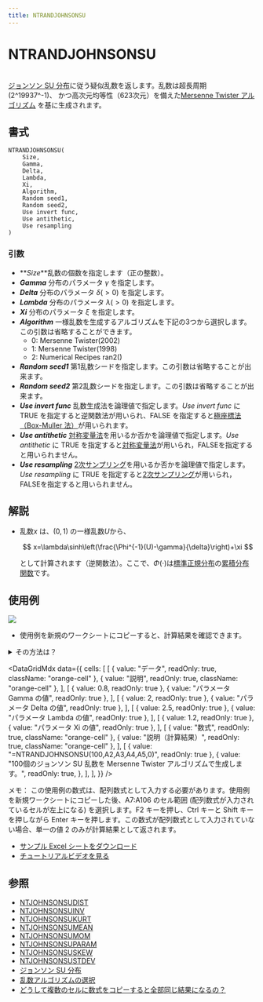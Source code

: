 ```yaml
---
title: NTRANDJOHNSONSU
---
```



# NTRANDJOHNSONSU

[\
ジョンソン SU 分布](https://www.ntrand.com/jp/johnson-su-distribution/)に従う疑似乱数を返します。乱数は超長周期 (2^19937^-1)、 かつ高次元均等性（623次元）を備えた[Mersenne Twister アルゴリズム](https://www.ntrand.com/jp/glossary/#local_Mersenne_Twister) を基に生成されます。

## 書式

```excel
NTRANDJOHNSONSU(
    Size,
    Gamma,
    Delta,
    Lambda,
    Xi,
    Algorithm,
    Random seed1,
    Random seed2,
    Use invert func,
    Use antithetic,
    Use resampling
)
```

### 引数

- **_Size_**乱数の個数を指定します（正の整数）。
- **_Gamma_** 分布のパラメータ $\gamma$ を指定します。
- **_Delta_** 分布のパラメータ $\delta(>0)$ を指定します。
- **_Lambda_** 分布のパラメータ $\lambda(>0)$ を指定します。
- **_Xi_** 分布のパラメータ $\xi$ を指定します。
- **_Algorithm_** 一様乱数を生成するアルゴリズムを下記の3つから選択します。この引数は省略することができます。
  - 0: Mersenne Twister(2002)
  - 1: Mersenne Twister(1998)
  - 2: Numerical Recipes ran2()
- **_Random seed1_** 第1乱数シードを指定します。この引数は省略することが出来ます。
- **_Random seed2_** 第2乱数シードを指定します。この引数は省略することが出来ます。
- **_Use invert func_** 乱数生成法を論理値で指定します。*Use invert func* に TRUE を指定すると逆関数法が用いられ、FALSE を指定すると[極座標法（Box-Muller 法）](https://www.ntrand.com/jp/glossary/#local_Box-Muller)が用いられます。
- **_Use antithetic_** [対称変量法](https://www.ntrand.com/jp/glossary/#local_Antitheticvariant)を用いるか否かを論理値で指定します。*Use antithetic* に TRUE を指定すると[対称変量法](https://www.ntrand.com/jp/glossary/#local_Antitheticvariant)が用いられ，FALSEを指定すると用いられません。
- **_Use resampling_** [2次サンプリング](https://www.ntrand.com/jp/glossary/#local_quadraticresampling)を用いるか否かを論理値で指定します。*Use resampling* に TRUE を指定すると[2次サンプリング](https://www.ntrand.com/jp/glossary/#local_Antitheticvariant)が用いられ，FALSEを指定すると用いられません。

## 解説

- 乱数$x$ は、$(0,1)$ の一様乱数$U$から、

  $$
  x=\lambda\sinh\left(\frac{\Phi^{-1}(U)-\gamma}{\delta}\right)+\xi
  $$

  として計算されます（逆関数法）。ここで、$\Phi(\cdot)$は[標準正規分布](https://www.ntrand.com/jp/normal-distribution-single/)の[累積分布関数](https://www.ntrand.com/jp/glossary/#local_cumulative)です。

## 使用例

![](./../../../assets/functions/histogram/histogramJohnsonSU.jpg)

- 使用例を新規のワークシートにコピーすると、計算結果を確認できます。

<details>
<summary>その方法は？</summary>

1.  新しいブックまたはワークシートを作成します。
2.  ヘルプ トピックにある使用例を選択します（行番号および列番号を除く）。

    ![Selecting an example from Help](./../../../assets/functions/HowToCopy.png)

    ヘルプから使用例を選択する

3.  Ctrl キーを押しながら C キーを押します。
4.  ワークシートのセル A1 を選択し、Ctrl キーを押しながら V キーを押します。
5.  計算結果と結果を返す数式の表示を切り替えるには、Ctrl キーを押しながら ` (アクサン グラーブ) キーを押すか、または [ツール] メニューの [ワークシート分析] をポイントし、[ワークシート分析モード] をクリックします。

</details>

<DataGridMdx
  data={{
    cells: [
      [
        { value: "データ", readOnly: true, className: "orange-cell" },
        { value: "説明", readOnly: true, className: "orange-cell" },
      ],
      [
        { value: 0.8, readOnly: true },
        { value: "パラメータ Gamma の値", readOnly: true },
      ],
      [
        { value: 2, readOnly: true },
        { value: "パラメータ Delta の値", readOnly: true },
      ],
      [
        { value: 2.5, readOnly: true },
        { value: "パラメータ Lambda の値", readOnly: true },
      ],
      [
        { value: 1.2, readOnly: true },
        { value: "パラメータ Xi の値", readOnly: true },
      ],
      [
        { value: "数式", readOnly: true, className: "orange-cell" },
        { value: "説明（計算結果）", readOnly: true, className: "orange-cell" },
      ],
      [
        { value: "=NTRANDJOHNSONSU(100,A2,A3,A4,A5,0)", readOnly: true },
        {
          value:
            "100個のジョンソン SU 乱数を Mersenne Twister アルゴリズムで生成します。",
          readOnly: true,
        },
      ],
    ],
  }}
/>

メモ： この使用例の数式は、配列数式として入力する必要があります。使用例を新規ワークシートにコピーした後、A7:A106 のセル範囲 (配列数式が入力されているセルが左上になる) を選択します。F2 キーを押し、Ctrl キーと Shift キーを押しながら Enter キーを押します。この数式が配列数式として入力されていない場合、単一の値 2 のみが計算結果として返されます。

- [サンプル Excel シートをダウンロード](https://www.ntrand.com/files/NtRand1.xls "Downloading Sample")
- [チュートリアルビデオを見る](https://www.ntrand.com/files/SingleRandom_Demo.swf)

## 参照

- [NTJOHNSONSUDIST](https://www.ntrand.com/jp/ntjohnsonsudist/)
- [NTJOHNSONSUINV](https://www.ntrand.com/jp/ntjohnsonsuinv/)
- [NTJOHNSONSUKURT](https://www.ntrand.com/jp/ntjohnsonsukurt/)
- [NTJOHNSONSUMEAN](https://www.ntrand.com/jp/ntjohnsonsumean/)
- [NTJOHNSONSUMOM](https://www.ntrand.com/jp/ntjohnsonsumom/)
- [NTJOHNSONSUPARAM](https://www.ntrand.com/jp/ntjohnsonsuparam/)
- [NTJOHNSONSUSKEW](https://www.ntrand.com/jp/ntjohnsonsuskew/)
- [NTJOHNSONSUSTDEV](https://www.ntrand.com/jp/ntjohnsonsustdev/)
- [ジョンソン SU 分布](https://www.ntrand.com/jp/johnson-su-distribution/)
- [乱数アルゴリズムの選択](https://www.ntrand.com/jp/glossary/#local_Choiceoftherandomnumber)
- [どうして複数のセルに数式をコピーすると全部同じ結果になるの？](https://www.ntrand.com/jp/faq/#local_CtrlShiftEnter)
